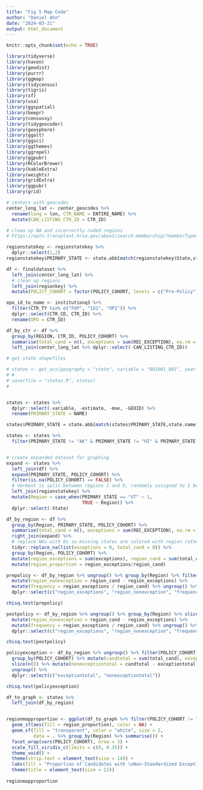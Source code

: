```yaml
---
title: "Fig 5 Map Code"
author: "Daniel Ahn"
date: "2024-03-21"
output: html_document
---
```


```r
knitr::opts_chunk$set(echo = TRUE)
```


```r

library(tidyverse)
library(haven)
library(geodist)
library(purrr)
library(ggmap)
library(tidycensus)
library(tigris)
library(sf)
library(usa)
library(ggspatial)
library(beepr)
library(censusxy)
library(tidygeocoder)
library(geosphere)
library(ggalt)
library(ggsci)
library(ggthemes)
library(ggrepel)
library(ggpubr)
library(RColorBrewer)
library(kableExtra)
library(weights)
library(gridExtra)
library(ggpubr)
library(grid)

```


```r
# centers with geocodes
center_long_lat <- center_geocodes %>%
  rename(long = lon, CTR_NAME = ENTIRE_NAME) %>%
  mutate(CAN_LISTING_CTR_ID = CTR_ID)

# clean up NA and incorrectly coded regions
# https://optn.transplant.hrsa.gov/about/search-membership/?memberType=Transplant+Centers&organType=Liver&state=-1&region=0

regionstatekey <- regionstatekey %>%
  dplyr::select(1,2)
regionstatekey$PRIMARY_STATE <- state.abb[match(regionstatekey$State,state.name)]

df <- finaldataset %>%
  left_join(center_long_lat) %>%
  # clean up regions
  left_join(regionkey) %>%
  mutate(POLICY_COHORT = factor(POLICY_COHORT, levels = c("Pre-Policy", "Between", "Post-Policy")))

opo_id_to_name <- institutionq3 %>%
  filter(CTR_TY %in% c("FOP", "IO1", "OP1")) %>%
  dplyr::select(CTR_CD, CTR_ID) %>%
  rename(OPO = CTR_ID)

df_by_ctr <- df %>%
  group_by(REGION, CTR_ID, POLICY_COHORT) %>%
  summarise(total_cand = n(), exceptions = sum(REC_EXCEPTION), na.rm = TRUE) %>%
  left_join(center_long_lat %>% dplyr::select(-CAN_LISTING_CTR_ID))

# get state shapefiles

# states <- get_acs(geography = "state", variable = "B01001_001", year = 2019, geometry = TRUE)
# #
# save(file = "states.R", states)
# 


states <- states %>%
  dplyr::select(-variable, -estimate, -moe, -GEOID) %>%
  rename(PRIMARY_STATE = NAME)

states$PRIMARY_STATE = state.abb[match(states$PRIMARY_STATE,state.name)]

states <- states %>%
  filter(PRIMARY_STATE != "AK" & PRIMARY_STATE != "HI" & PRIMARY_STATE != "PR")


# create expanded dataset for graphing
expand <- states %>% 
  left_join(df) %>%
  expand(PRIMARY_STATE, POLICY_COHORT) %>%
  filter(is.na(POLICY_COHORT) == FALSE) %>%
  # Vermont is split between regions 1 and 9, randomly assigned to 1 because it doesn't show up in the actual dataset
  left_join(regionstatekey) %>%
  mutate(Region = case_when(PRIMARY_STATE == "VT" ~ 1,
                            TRUE ~ Region)) %>%
  dplyr::select(-State)

df_by_region <- df %>% 
  group_by(Region, PRIMARY_STATE, POLICY_COHORT) %>%
  summarise(total_cand = n(), exceptions = sum(REC_EXCEPTION), na.rm = TRUE) %>%
  right_join(expand) %>%
  # replace NAs with 0s so missing states are colored with region rather than showing up gray in map
  tidyr::replace_na(list(exceptions = 0, total_cand = 0)) %>%
  group_by(Region, POLICY_COHORT) %>%
  mutate(region_exceptions = sum(exceptions), region_cand = sum(total_cand), na.rm = TRUE) %>%
  mutate(region_proportion = region_exceptions/region_cand)

prepolicy <- df_by_region %>% ungroup() %>% group_by(Region) %>% filter(row_number() == 1) %>%
  mutate(region_nonexception = region_cand - region_exceptions) %>% 
  mutate(frequency = region_exceptions / region_cand) %>% ungroup() %>%
  dplyr::select(c("region_exceptions", "region_nonexception", "frequency"))

chisq.test(prepolicy)

postpolicy <- df_by_region %>% ungroup() %>% group_by(Region) %>% slice(n()) %>%
  mutate(region_nonexception = region_cand - region_exceptions) %>% 
  mutate(frequency = region_exceptions / region_cand) %>% ungroup() %>%
  dplyr::select(c("region_exceptions", "region_nonexception", "frequency"))

chisq.test(postpolicy)

policyexception <- df_by_region %>% ungroup() %>% filter(POLICY_COHORT != "Between") %>% 
  group_by(POLICY_COHORT) %>% mutate(candtotal = sum(total_cand), exceptiontotal = sum(exceptions)) %>% 
  slice(n()) %>% mutate(nonexceptiontotal = candtotal - exceptiontotal, prop = exceptiontotal/candtotal) %>% 
  ungroup() %>%
  dplyr::select(c("exceptiontotal", "nonexceptiontotal"))

chisq.test(policyexception)

df_to_graph <- states %>%
  left_join(df_by_region)


regionmapproportion <- ggplot(df_to_graph %>% filter(POLICY_COHORT != "Between")) +
  geom_sf(aes(fill = region_proportion), color = NA) +
  geom_sf(fill = "transparent", color = "white", size = 2,
          data = . %>% group_by(Region) %>% summarise()) +
  facet_wrap(vars(POLICY_COHORT), nrow = 3) +
  scale_fill_viridis_c(limits = c(0, 0.35)) +
  theme_void() +
  theme(strip.text = element_text(size = 14)) +
  labs(fill = "Proportion of Candidates with \nNon-Standardized Exceptions") +
  theme(title = element_text(size = 12))
  
regionmapproportion


```

